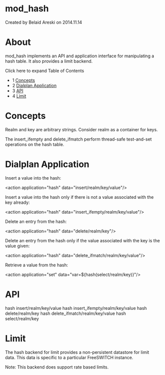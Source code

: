 
# mod_hash 

 Created by  Belaid Areski on 2014.11.14

# About

mod\_hash implements an API and application interface for manipulating a hash table. It also provides a limit backend.

Click here to expand Table of Contents

* 1 [Concepts](#concepts)
* 2 [Dialplan Application](#dialplan-application)
* 3 [API](#api)
* 4 [Limit](#limit)

# Concepts

Realm and key are arbitrary strings. Consider realm as a container for keys.

The insert\_ifempty and delete\_ifmatch perform thread-safe test-and-set operations on the hash table.

# Dialplan Application

Insert a value into the hash:

&lt;action application="hash" data="insert/realm/key/value"/>

Insert a value into the hash only if there is not a value associated with the key already:

&lt;action application="hash" data="insert_ifempty/realm/key/value"/>

Delete an entry from the hash:

&lt;action application="hash" data="delete/realm/key"/>

Delete an entry from the hash only if the value associated with the key is the value given:

&lt;action application="hash" data="delete_ifmatch/realm/key/value"/>

Retrieve a value from the hash:

&lt;action application="set" data="var=${hash(select/realm/key)}"/>

# API

hash insert/realm/key/value
hash insert_ifempty/realm/key/value
hash delete/realm/key
hash delete_ifmatch/realm/key/value
hash select/realm/key

# Limit

The hash backend for limit provides a non-persistent datastore for limit data. This data is specific to a particular FreeSWITCH instance.

Note: This backend does support rate based limits.


